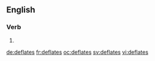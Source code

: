 {{also|déflatés|déflates}}
==English==

===Verb===
{{head|en|verb form}}

# {{en-third-person singular of|deflate}}

[[de:deflates]]
[[fr:deflates]]
[[oc:deflates]]
[[sv:deflates]]
[[vi:deflates]]